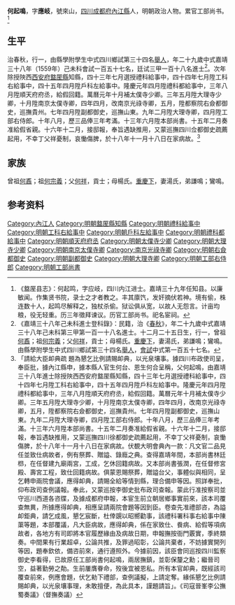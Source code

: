 {{明清人物信息框
| 姓名 = 何起鳴
| 原名 =
| 圖片名稱= 
| 圖片大小 =
| 圖片說明 = 
| 最高職務 =
| 國家 = 大明 
| 爵位 =
| 籍貫 = [[四川|四川]][[成都府|成都府]][[內江縣|內江縣]]
| 族裔 = 
| 旗籍 = 
| 字號 = 
| 諡號 =
| 出生日期 = 十二月二十五日
| 出生地點 =
| 逝世日期 = 萬曆十八年十一月十八日
| 逝世地點 =
| 墓葬 =
| 配偶 = 湯氏
| 親屬 = 曾祖[[何鼒|何鼒]]，祖[[何宗義|何宗義]]<br>父[[何祥|何祥]]，母楊氏
| 出身 =
* 嘉靖三十八年己未科同進士出身
| 經歷 =
| 著作 =  
}}
'''何起鳴'''{{BD|1531年||1590年|12月14日|}}，字'''應岐'''，號來山，[[四川|四川]][[成都府|成都府]][[內江縣|內江縣]]人，明朝政治人物。累官工部尚书。<ref>《盩厔县志》：何起鸣，字应岐，四川内江进士。嘉靖三十九年任知县。以廉敏闻。作集贤书院，录士之才者教之。丰其廪饩，发奸摘伏若神。境有偷，株连数十人，起鸣尽解释之，独杖杀偷。狱讼俱从宽，以故人无怨言。计亩均粮，役无轻重。历三年徵拜谏议。历官工部尚书。祀名宦祠。</ref>

==生平==
治春秋，行一，由縣學附學生中式四川鄉試第三十四名[[舉人|舉人]]，年二十九歲中式嘉靖三十八年（1559年）己未科會試一百五十七名，廷试三甲一百十八名進士<ref>《嘉靖三十八年己未科進士登科錄》：民籍，治《[[春秋|春秋]]》，年二十九歲中式嘉靖三十八年己未科第三甲第一百一十八名進士。十二月二十五日生，行一，曾祖[[何鼒|何鼒]]；祖[[何宗義|何宗義]]；父[[何祥|何祥]]，貢士；母楊氏。[[重慶下|重慶下]]，妻湯氏，弟謙鳴；鸞鳴。由縣學附學生中式四川鄉試第三十四名[[舉人|舉人]]，[[會試|會試]]中式第一百五十七名。</ref>。次年除授陜西[[西安府|西安府]][[盩厔縣|盩厔縣]]知縣，四十三年七月選授禮科給事中，四十四年七月陞工科右給事中，四十五年四月陞戶科左給事中。隆慶元年四月陞禮科都給事中，三年八月陞順天府府丞，給假回籍。萬曆元年十月補太僕寺少卿。三年五月陞大理寺少卿，十月陞南京太僕寺卿，四年四月，改南京光祿寺卿，五月，陞都察院右僉都御史，巡撫貴州。七年四月陞副都御史，巡撫山東。九年二月陞大理寺卿，四月陞工部右侍郎。十年八月，歷三品俸三年考滿。十三年六月陞本部尚書。十五年二月奏准給假省親。十六年十二月，接邸報，奉旨遇缺推用，又蒙巡撫四川佥都御史疏薦起用，不幸丁父祥憂制，哀慟傷脾，於十八年十一月十八日在家病故。<ref>「請給大臣卹典疏 題為懇乞比例請賜卹典，以光泉壤事。據四川布政使司呈，奉臣批，據內江縣申，據本縣人官生何台、恩生何合呈稱，父何起鳴，由嘉靖三十八年進士除授陜西西安府盩厔縣知縣，四十三年七月選授禮科給事中，四十四年七月陞工科右給事中，四十五年四月陞戶科左給事中。隆慶元年四月陞禮科都給事中，三年八月陞順天府府丞，給假回籍。萬曆元年十月補太僕寺少卿。三年五月陞大理寺少卿，十月陞南京太僕寺卿，四年四月，改南京光祿寺卿，五月，陞都察院右僉都御史，巡撫貴州。七年四月陞副都御史，巡撫山東。九年二月陞大理寺卿，四月陞工部右侍郎。十年八月，歷三品俸三年考滿。十三年六月陞本部尚書。十五年二月奏准給假省親。十六年十二月，接邸報，奉旨遇缺推用，又蒙巡撫四川徐都御史疏薦起用，不幸丁父祥憂制，哀慟傷脾，於十八年十一月十八日在家病故。伏覩大明會典內一款：凡文官二品見任並致仕病故者，例有祭葬、贈謚、錄廕之典。查得嘉靖年間，本部尚書林廷㭿，在任督建九廟兩宮，工成，乞休回籍病故。又本部尚書張潤，在任督修宮殿、壽宮工程，致仕回籍病故。俱蒙恩賜祭葬，贈謚台父，事體似與相同，呈乞轉申兩院會議，應得卹典，請賜全給等情到縣，理合備申等因。照詳奉批，仰布政司查例議報。奉此，又蒙巡按李御史批布政司查報。蒙此行准按察司並守巡川西道各咨牒，及據成都府申報，本宦生前立朝居鄉事實前來，該本司覆查無異，所據應得卹典，相應呈請兩院會題等因到臣。卷查先准禮部咨，為謚卹鉅典，請乞成風，懇乞宸斷，杜倖覬以昭嚮勸事，該禮科署科事右給事中陳蕖等題，本部覆議，凡大臣病故，應得卹典，係在家致仕、飬病、給假等項病故者，各地方有司即將本官履歷緣由及病故日期，申報撫按衙門覈實，季終類奏。中間果有行業超卓，公論共推，及罪過昭彰，公論共棄者，不妨據實開列等因，題奉欽依，備咨前來，通行遵照外。今據前因，該臣會同巡按四川監察御史李看得，已故原任工部尚書何起鳴，兩居撫鎮，並彰保釐之勳；繼晉司空，益著勤勞之勣。生前屢膺眷命，歿後宜被恩私。所有本官卹典，既經該司覆查前來，例應會題，伏乞勑下禮部，查例議擬，上請定奪。緣係懇乞比例請賜卹典，以光泉壤事理，未敢擅便，為此具本，謹題請旨」。《司寇晉峯李公撫蜀奏議》（督撫奏議）</ref>

==家族== 
曾祖[[何鼒|何鼒]]；祖[[何宗義|何宗義]]；父[[何祥|何祥]]，貢士；母楊氏。[[重慶下|重慶下]]，妻湯氏，弟謙鳴；鸞鳴。

== 参考资料 ==
{{reflist}}

{{嘉靖三十八年己未科殿试金榜}}

{{Authority control}}
{{DEFAULTSORT:}}
[[Category:內江人|Category:內江人]]
[[Category:明朝盩厔縣知縣|Category:明朝盩厔縣知縣]]
[[Category:明朝禮科給事中|Category:明朝禮科給事中]]
[[Category:明朝工科右給事中|Category:明朝工科右給事中]]
[[Category:明朝戶科左給事中|Category:明朝戶科左給事中]]
[[Category:明朝禮科都給事中|Category:明朝禮科都給事中]]
[[Category:明朝順天府府丞|Category:明朝順天府府丞]]
[[Category:明朝太僕寺少卿|Category:明朝太僕寺少卿]]
[[Category:明朝大理寺少卿|Category:明朝大理寺少卿]]
[[Category:明朝南京太僕寺卿|Category:明朝南京太僕寺卿]]
[[Category:南京光祿寺卿|Category:南京光祿寺卿]]
[[Category:明朝右僉都御史|Category:明朝右僉都御史]]
[[Category:明朝副都御史|Category:明朝副都御史]]
[[Category:明朝大理寺卿|Category:明朝大理寺卿]]
[[Category:明朝工部右侍郎|Category:明朝工部右侍郎]]
[[Category:明朝工部尚書|Category:明朝工部尚書]]